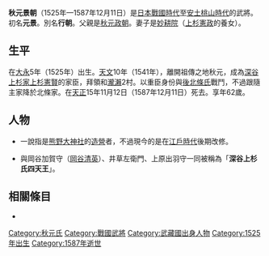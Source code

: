 {{unreferenced|time=2016-03-19T02:16:25+00:00}}
{{日本武士
|名稱= 秋元 景朝
|圖片名稱= 
|圖片大小= 
|圖片說明= 
|時代= [[日本戰國時代|日本戰國時代]]—[[安土桃山時代|安土桃山時代]]
|出生日期= [[大永|大永]]5年（1525年）
|出生地點= 
|逝世日期= [[天正_(日本)|天正]]15年11月12日（1587年12月11日）
|逝世地點= 
|假名= 
|羅馬字= 
|幼名= 
|改名= 元景→景朝
|别名= 行朝、越中守（通稱）
|諡号= 
|神号= 
|戒名= 
|洗禮名= 
|墓所= 
|朝廷官位= 
|幕府職位= 
|主君= [[上杉憲賢|上杉憲賢]]→[[後北條氏|後北條氏]]
|藩= 
|氏族= {{tsl|ja|秋元氏}}
|父母= 父：[[秋元政朝|秋元政朝]]
|養父= 
|養母= 
|兄弟= 
|姐妹= 
|正室= [[妙耕院|妙耕院]]（[[古幡良家|古幡良家]]的女兒，[[上杉憲政|上杉憲政]]的養女）
|側室= 
|嗣子= [[秋元長朝|長朝]]
|嗣女= 
|養子= 
|養女= 
}}
{{japanese|japanese=秋元 景朝|kana=あきもと かげとも|romaji=Akimoto Kagetomo}}
'''秋元景朝'''（1525年—1587年12月11日）是[[日本戰國時代|日本戰國時代]]至[[安土桃山時代|安土桃山時代]]的武將。初名'''元景'''。別名'''行朝'''。父親是[[秋元政朝|秋元政朝]]。妻子是[[妙耕院|妙耕院]]（[[上杉憲政|上杉憲政]]的養女）。

== 生平 ==
在[[大永|大永]]5年（1525年）出生。[[天文_(後奈良天皇)|天文]]10年（1541年），離開祖傳之地秋元，成為[[深谷上杉家|深谷上杉家]][[上杉憲賢|上杉憲賢]]的家臣，拜領{{tsl|ja|上野台}}和[[瀧瀨|瀧瀨]]2村。以重臣身份與[[後北條氏|後北條氏]]戰鬥，不過跟隨主家降於北條家。在[[天正_(日本)|天正]]15年11月12日（1587年12月11日）死去。享年62歲。

== 人物 ==
*一說指是[[熊野大神社|熊野大神社]]的[[造營|造營]]者，不過現今的是在[[江戶時代|江戶時代]]後期改修。

*與岡谷加賀守（[[岡谷清英|岡谷清英]]）、井草左衛­門、上原出羽守一同被稱為「'''深谷上杉氏四天王'''」。

== 相關條目 ==
*{{tsl|ja|秋元氏}}

[[Category:秋元氏|Category:秋元氏]]
[[Category:戰國武將|Category:戰國武將]]
[[Category:武藏國出身人物|Category:武藏國出身人物]]
[[Category:1525年出生|Category:1525年出生]]
[[Category:1587年逝世|Category:1587年逝世]]